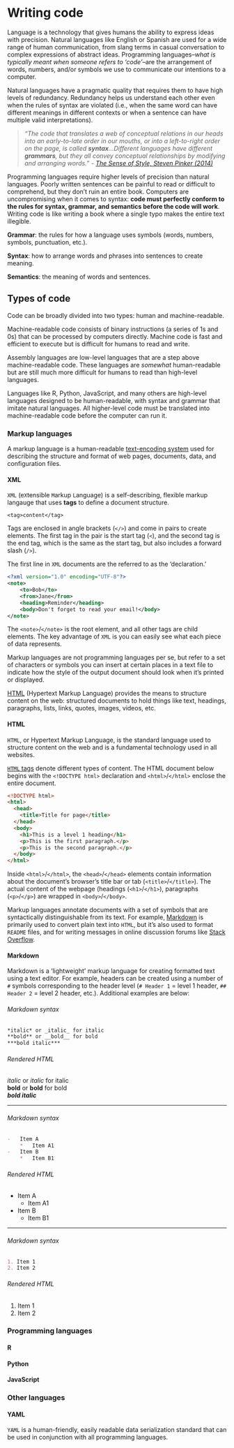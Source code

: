 # Writing code {.unnumbered}

Language is a technology that gives humans the ability to express ideas with precision. Natural languages like English or Spanish are used for a wide range of human communication, from slang terms in casual conversation to complex expressions of abstract ideas. Programming languages--*what is typically meant when someone refers to 'code'*--are the arrangement of words, numbers, and/or symbols we use to communicate our intentions to a computer.

Natural languages have a pragmatic quality that requires them to have high levels of redundancy. Redundancy helps us understand each other even when the rules of syntax are violated (i.e., when the same word can have different meanings in different contexts or when a sentence can have multiple valid interpretations).

> *"The code that translates a web of conceptual relations in our heads into an early-to-late order in our mouths, or into a left-to-right order on the page, is called **syntax**...Different languages have different **grammars**, but they all convey conceptual relationships by modifying and arranging words." - [The Sense of Style, Steven Pinker (2014)](https://stevenpinker.com/publications/sense-style-thinking-persons-guide-writing-21st-century)*

Programming languages require higher levels of precision than natural languages. Poorly written sentences can be painful to read or difficult to comprehend, but they don't ruin an entire book. Computers are uncompromising when it comes to syntax: **code must perfectly conform to the rules for syntax, grammar, and semantics before the code will work**. Writing code is like writing a book where a single typo makes the entire text illegible. 

::: {.callout-important title="Terms to know"}

**Grammar**: the rules for how a language uses symbols (words, numbers, symbols, punctuation, etc.).

**Syntax**: how to arrange words and phrases into sentences to create meaning.

**Semantics**: the meaning of words and sentences.

:::

## Types of code

Code can be broadly divided into two types: human and machine-readable.

Machine-readable code consists of binary instructions (a series of 1s and 0s) that can be processed by computers directly. Machine code is fast and efficient to execute but is difficult for humans to read and write. 

Assembly languages are low-level languages that are a step above machine-readable code. These languages are *somewhat* human-readable but are still much more difficult for humans to read than high-level languages.

Languages like R, Python, JavaScript, and many others are high-level languages designed to be human-readable, with syntax and grammar that imitate natural languages. All higher-level code must be translated into machine-readable code before the computer can run it.

### Markup languages

A markup language is a human-readable [text-encoding system](https://en.wikipedia.org/wiki/Markup_language?oldformat=true) used for describing the structure and format of web pages, documents, data, and configuration files.

::: {.callout-note}
#### XML

 `XML` (e`X`tensible `M`arkup `L`anguage) is a self-describing, flexible markup langauge that uses **tags** to define a document structure. 

`<tag>content</tag>`
 
Tags are enclosed in angle brackets (`</>`) and come in pairs to create elements. The first tag in the pair is the start tag (`<`), and the second tag is the end tag, which is the same as the start tag, but also includes a forward slash (`/>`).

The first line in `XML` documents are the referred to as the 'declaration.'

```xml
<?xml version="1.0" encoding="UTF-8"?>
<note>
    <to>Bob</to>
    <from>Jane</from>
    <heading>Reminder</heading>
    <body>Don't forget to read your email!</body>
</note>
```

The `<note>`/`</note>` is the root element, and all other tags are child elements. The key advantage of `XML` is you can easily see what each piece of data represents.

:::


Markup languages are not programming languages per se, but refer to a set of characters or symbols you can insert at certain places in a text file to indicate how the style of the output document should look when it’s printed or displayed. 


[HTML](https://en.wikipedia.org/wiki/HTML?oldformat=true) (Hypertext Markup Language) provides the means to structure content on the web:  structured documents to hold things like text, headings, paragraphs, lists, links, quotes, images, videos, etc.  

::: {.callout-note}
#### HTML

`HTML`, or Hypertext Markup Language, is the standard language used to structure content on the web and is a fundamental technology used in all websites. 

[`HTML` tags](https://www.w3schools.com/tags/) denote different types of content. The HTML document below begins with the `<!DOCTYPE html>` declaration and `<html>`/`</html>` enclose the entire document. 

```HTML
<!DOCTYPE html>
<html>
  <head>
    <title>Title for page</title>
  </head>
  <body>
    <h1>This is a level 1 heading</h1>
    <p>This is the first paragraph.</p>
    <p>This is the second paragraph.</p>
  </body>
</html>
```

Inside `<html>`/`</html>`, the `<head>`/`</head>` elements contain information about the document's browser's title bar or tab (`<title>`/`</title>`). The actual content of the webpage (headings (`<h1>`/`</h1>`), paragraphs (`<p>`/`</p>`) are wrapped in `<body>`/`</body>`.
:::

Markup languages annotate documents with a set of symbols that are syntactically distinguishable from its text. For example, [Markdown](https://en.wikipedia.org/wiki/Markdown?oldformat=true) is primarily used to convert plain text into `HTML`, but it's also used to format `README` files, and for writing messages in online discussion forums like [Stack Overflow](https://stackoverflow.com/).

:::: {.callout-note}
#### Markdown

Markdown is a 'lightweight' markup language for creating formatted text using a text editor. For example, headers can be created using a number of `#` symbols corresponding to the header level (`# Header 1` = level 1 header, `## Header 2` = level 2 header, etc.). Additional examples are below: 

::: {layout-ncol=2}

###### Markdown syntax

```Markdown
*italic* or _italic_ for italic
**bold** or __bold__ for bold 
***bold italic***
```

###### Rendered HTML

*italic* or _italic_ for italic   
**bold** or __bold__ for bold   
***bold italic***   
:::

---

::: {layout-ncol=2}

###### Markdown syntax

```Markdown
-   Item A   
    *   Item A1      
-   Item B      
    *   Item B1  
```

###### Rendered HTML

-   Item A   
    *   Item A1      
-   Item B      
    *   Item B1  
    
:::

---

::: {layout-ncol=2}

###### Markdown syntax
    
```Markdown
1. Item 1      
2. Item 2      
```

###### Rendered HTML

1. Item 1            
2. Item 2      

:::

::::

### Programming languages

:::: {.callout-note}
#### R

::::


:::: {.callout-note}
#### Python

::::


:::: {.callout-note}
#### JavaScript

::::

### Other languages 

:::: {.callout-note}
#### YAML 

`YAML` is a human-friendly, easily readable data serialization standard that can be used in conjunction with all programming languages.

::::
